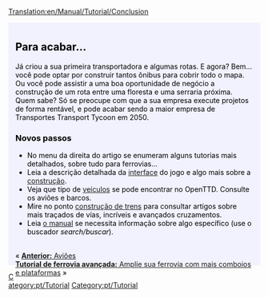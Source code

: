 [[Translation:en/Manual/Tutorial/Conclusion]]

{{en/Tabs|5|5
|pt/Manual/Tutorial/Tutorial|1. Início<!--
-->|pt/Manual/Tutorial/Tutorial/Autocarros (Ônibus)|2. Autocarros (Ônibus)<!--
-->|pt/Manual/Tutorial/Tutorial/Comboios (Trens)|3. Comboios (Trens)<!--
-->|pt/Manual/Tutorial/Tutorial/Aviões|4. Aviões<!--
-->|pt/Manual/Tutorial/Tutorial/Fim|5. Final}}
<div style="padding:.5em 1em 1em 1em; border-top:none; background-color:#f1f2fe; color:#000;">
<div style="float: right">
{{pt/Tutorial}}</div>
==Para acabar...==
Já criou a sua primeira transportadora e algumas rotas. E agora? Bem... você pode optar por construir tantos ônibus para cobrir todo o mapa. Ou você pode assistir a uma boa oportunidade de negócio a construção de um rota entre uma floresta e uma serraria próxima. Quem sabe?  Só se preocupe com que a sua empresa execute projetos de forma rentável, e pode acabar sendo a maior empresa de Transportes Transport Tycoon em 2050.

===Novos passos===
* No menu da direita do artigo se enumeram alguns tutorias mais detalhados, sobre tudo para ferrovias...
* Leia a descrição detalhada da [[pt/Manual/Interface do jogo|interface]] do jogo e algo mais sobre a [[es/Construção|construção]].
* Veja que tipo de [[pt/Veículos|veículos]] se pode encontrar no OpenTTD. Consulte os aviões e barcos.
* Mire no ponto [[pt/Construção de trens|construção de trens]] para consultar artígos sobre mais traçados de vías, incríveis e avançados cruzamentos.
* Leia [[pt/Manual/OpenTTD|o manual]] se necessita informação sobre algo específico (use o buscador ''search/buscar'').

<br style="clear:both;">
<span style="float: left">&laquo; [[pt/Manual/Tutorial/Tutorial/Aviões|'''Anterior:''' Aviões ]] </span>
<span style="float: right">[[pt/Manual/Tutorial/Tutorial/Duas Plataformas|'''Tutorial de ferrovia avançada:''' Amplíe sua ferrovia com mais comboios e plataformas]] &raquo;</span>
</div>
[[Category:pt/Tutorial]]
[[Category:pt/Tutorial]]